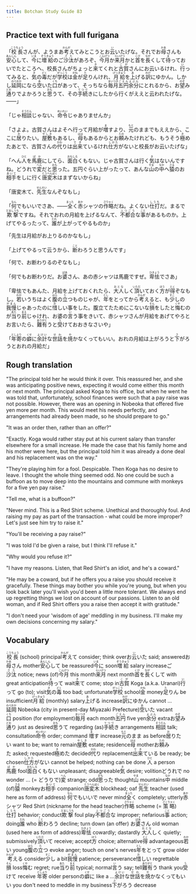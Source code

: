 ```yaml
---
title: Botchan Study Guide 83
---
```


## Practice text with full furigana

<p>
「<ruby><rb>校長</rb><rt>こうちょう</rt></ruby>さんが、ようまあ<ruby><rb>考</rb><rt>かんが</rt></ruby>えてみとこうとお<ruby><rb>云</rb><rt>い</rt></ruby>いたげな。それでお<ruby><rb>母</rb><rt>かあ</rt></ruby>さんも<ruby><rb>安心</rb><rt>あんしん</rt></ruby>して、<ruby><rb>今</rb><rt>いま</rt></ruby>に<ruby><rb>増給</rb><rt>ぞうきゅう</rt></ruby>のご<ruby><rb>沙汰</rb><rt>さた</rt></ruby>があろぞ、<ruby><rb>今月</rb><rt>こんげつ</rt></ruby>か<ruby><rb>来月</rb><rt>らいげつ</rt></ruby>かと<ruby><rb>首</rb><rt>くび</rt></ruby>を<ruby><rb>長</rb><rt>なが</rt></ruby>くして<ruby><rb>待</rb><rt>ま</rt></ruby>っておいでたところへ、校長さんがちょっと<ruby><rb>来</rb><rt>き</rt></ruby>てくれと<ruby><rb>古賀</rb><rt>こが</rt></ruby>さんにお云いるけれ、<ruby><rb>行</rb><rt>い</rt></ruby>ってみると、<ruby><rb>気</rb><rt>き</rt></ruby>の<ruby><rb>毒</rb><rt>どく</rt></ruby>だが<ruby><rb>学校</rb><rt>がっこう</rt></ruby>は<ruby><rb>金</rb><rt>かね</rt></ruby>が<ruby><rb>足</rb><rt>た</rt></ruby>りんけれ、<ruby><rb>月給</rb><rt>げっきゅう</rt></ruby>を<ruby><rb>上</rb><rt>あ</rt></ruby>げる<ruby><rb>訳</rb><rt>わけ</rt></ruby>にゆかん。しかし<ruby><rb>延岡</rb><rt>のべおか</rt></ruby>になら<ruby><rb>空</rb><rt>あ</rt></ruby>いた<ruby><rb>口</rb><rt>くち</rt></ruby>があって、そっちなら<ruby><rb>毎月</rb><rt>まいつき</rt></ruby><ruby><rb>五円</rb><rt>ごえん</rt></ruby><ruby><rb>余分</rb><rt>よぶん</rt></ruby>にとれるから、お<ruby><rb>望</rb><rt>のぞ</rt></ruby>み<ruby><rb>通</rb><rt>どお</rt></ruby>りでよかろうと<ruby><rb>思</rb><rt>おも</rt></ruby>うて、その<ruby><rb>手続</rb><rt>てつづ</rt></ruby>きにしたから行くがええと云われたげな。――」
</p>

<p>
「じゃ<ruby><rb>相談</rb><rt>そうだん</rt></ruby>じゃない、<ruby><rb>命令</rb><rt>めいれい</rt></ruby>じゃありませんか」
</p>

<p>
「さよよ。古賀さんはよそへ行って月給が<ruby><rb>増</rb><rt>ま</rt></ruby>すより、<ruby><rb>元</rb><rt>もと</rt></ruby>のままでもええから、ここに<ruby><rb>居</rb><rt>お</rt></ruby>りたい。<ruby><rb>屋敷</rb><rt>やしき</rt></ruby>もあるし、<ruby><rb>母</rb><rt>はは</rt></ruby>もあるからとお<ruby><rb>頼</rb><rt>たの</rt></ruby>みたけれども、もうそう<ruby><rb>極</rb><rt>き</rt></ruby>めたあとで、古賀さんの<ruby><rb>代</rb><rt>かわ</rt></ruby>りは<ruby><rb>出来</rb><rt>でき</rt></ruby>ているけれ<ruby><rb>仕方</rb><rt>しかた</rt></ruby>がないと校長がお云いたげな」
</p>

<p>
「へん<ruby><rb>人</rb><rt>ひと</rt></ruby>を<ruby><rb>馬鹿</rb><rt>ばか</rt></ruby>にしてら、<ruby><rb>面白</rb><rt>おもしろ</rt></ruby>くもない。じゃ古賀さんは行く<ruby><rb>気</rb><rt>き</rt></ruby>はないんですね。どうれで<ruby><rb>変</rb><rt>へん</rt></ruby>だと<ruby><rb>思</rb><rt>おも</rt></ruby>った。五円ぐらい上がったって、あんな<ruby><rb>山</rb><rt>やま</rt></ruby>の<ruby><rb>中</rb><rt>なか</rt></ruby>へ<ruby><rb>猿</rb><rt>さる</rt></ruby>のお<ruby><rb>相手</rb><rt>あいて</rt></ruby>をしに行く<ruby><rb>唐変木</rb><rt>とうへんぼく</rt></ruby>はまずないからね」
</p>

<p>
「唐変木て、<ruby><rb>先生</rb><rt>せんせい</rt></ruby>なんぞなもし」
</p>

<p>
「<ruby><rb>何</rb><rt>なん</rt></ruby>でもいいでさあ、――<ruby><rb>全</rb><rt>まった</rt></ruby>く<ruby><rb>赤</rb><rt>あか</rt></ruby>シャツの<ruby><rb>作略</rb><rt>さりゃく</rt></ruby>だね。よくない<ruby><rb>仕打</rb><rt>しうち</rt></ruby>だ。まるで<ruby><rb>欺撃</rb><rt>だましうち</rt></ruby>ですね。それでおれの月給を上げるなんて、<ruby><rb>不都合</rb><rt>ふつごう</rt></ruby>な<ruby><rb>事</rb><rt>こと</rt></ruby>があるものか。上げてやるったって、<ruby><rb>誰</rb><rt>だれ</rt></ruby>が上がってやるものか」
</p>

<p>
「先生は月給がお上りるのかなもし」
</p>

<p>
「上げてやるって云うから、<ruby><rb>断</rb><rt>こと</rt></ruby>わろうと思うんです」
</p>

<p>
「何で、お断わりるのぞなもし」
</p>

<p>
「何でもお断わりだ。お<ruby><rb>婆</rb><rt>ばあ</rt></ruby>さん、あの赤シャツは馬鹿ですぜ。<ruby><rb>卑怯</rb><rt>ひきょう</rt></ruby>でさあ」
</p>

<p>
「卑怯でもあんた、月給を上げておくれたら、<ruby><rb>大人</rb><rt>おとな</rt></ruby>しく<ruby><rb>頂</rb><rt>いただ</rt></ruby>いておく<ruby><rb>方</rb><rt>ほう</rt></ruby>が<ruby><rb>得</rb><rt>とく</rt></ruby>ぞなもし。<ruby><rb>若</rb><rt>わか</rt></ruby>いうちはよく<ruby><rb>腹</rb><rt>はら</rt></ruby>の<ruby><rb>立</rb><rt>た</rt></ruby>つものじゃが、<ruby><rb>年</rb><rt>とし</rt></ruby>をとってから<ruby><rb>考</rb><rt>かんが</rt></ruby>えると、も<ruby><rb>少</rb><rt>すこ</rt></ruby>しの<ruby><rb>我慢</rb><rt>がまん</rt></ruby>じゃあったのに<ruby><rb>惜</rb><rt>お</rt></ruby>しい事をした。腹立てたためにこないな<ruby><rb>損</rb><rt>そん</rt></ruby>をしたと<ruby><rb>悔</rb><rt>くや</rt></ruby>むのが<ruby><rb>当</rb><rt>あた</rt></ruby>り<ruby><rb>前</rb><rt>まえ</rt></ruby>じゃけれ、お婆の<ruby><rb>言</rb><rt>い</rt></ruby>う事をきいて、赤シャツさんが月給をあげてやろとお言いたら、<ruby><rb>難有</rb><rt>ありがと</rt></ruby>うと<ruby><rb>受</rb><rt>う</rt></ruby>けておおきなさいや」
</p>

<p>
「<ruby><rb>年寄</rb><rt>としより</rt></ruby>の<ruby><rb>癖</rb><rt>くせ</rt></ruby>に<ruby><rb>余計</rb><rt>よけい</rt></ruby>な<ruby><rb>世話</rb><rt>せわ</rt></ruby>を<ruby><rb>焼</rb><rt>や</rt></ruby>かなくってもいい。おれの月給は上がろうと<ruby><rb>下</rb><rt>さ</rt></ruby>がろうとおれの月給だ」
</p>


## Rough translation

"The principal told her he would think it over. This reassured her, and she was anticipating positive news, expecting it would come either this month or next month. The principal asked Koga to his office, but when he went he was told that, unfortunately, school finances were such that a pay raise was not possible. However, there was an opening in Nobeoka that offered five yen more per month. This would meet his needs perfectly, and arrangements had already been made, so he should prepare to go."

"It was an order then, rather than an offer?"

"Exactly. Koga would rather stay put at his current salary than transfer elsewhere for a small increase. He made the case that his family home and his mother were here, but the principal told him it was already a done deal and his replacement was on the way."

"They're playing him for a fool. Despicable. Then Koga has no desire to leave. I thought the whole thing seemed odd. No one could be such a buffoon as to move deep into the mountains and commune with monkeys for a five yen pay raise."

"Tell me, what is a buffoon?"

"Never mind. This is a Red Shirt scheme. Unethical and thoroughly foul. And raising my pay as part of the transaction - what could be more improper? Let's just see him try to raise it."

"You'll be receiving a pay raise?"

"I was told I'd be given a raise, but I think I'll refuse it."

"Why would you refuse it?"

"I have my reasons. Listen, that Red Shirt's an idiot, and he's a coward."

"He may be a coward, but if he offers you a raise you should receive it gracefully. These things may bother you while you're young, but when you look back later you'll wish you'd been a little more tolerant. We always end up regretting things we lost on account of our passions. Listen to an old woman, and if Red Shirt offers you a raise then accept it with gratitude."

"I don't need your 'wisdom of age' meddling in my business. I'll make my own decisions concerning my salary."


## Vocabulary

<p>
<span className="vocabstudy"><ruby><rb>校長</rb><rt>こうちょう</rt></ruby>&nbsp;(school) principal</span><span className="vocabstudy"><ruby><rb>考</rb><rt>かんが</rt></ruby>えて&nbsp;consider; think over</span><span className="vocabstudy">お<ruby><rb>云</rb><rt>い</rt></ruby>いた&nbsp;said; answered</span><span className="vocabstudy">お<ruby><rb>母</rb><rt>かあ</rt></ruby>さん&nbsp;mother</span><span className="vocabstudy"><ruby><rb>安心</rb><rt>あんしん</rt></ruby>して&nbsp;be reassured</span><span className="vocabstudy"><ruby><rb>今</rb><rt>いま</rt></ruby>に&nbsp;soon</span><span className="vocabstudy"><ruby><rb>増給</rb><rt>ぞうきゅう</rt></ruby>&nbsp;salary increase</span><span className="vocabstudy">ご<ruby><rb>沙汰</rb><rt>さた</rt></ruby>&nbsp;notice; news (of)</span><span className="vocabstudy"><ruby><rb>今月</rb><rt>こんげつ</rt></ruby>&nbsp;this month</span><span className="vocabstudy"><ruby><rb>来月</rb><rt>らいげつ</rt></ruby>&nbsp;next month</span><span className="vocabstudy"><ruby><rb>首</rb><rt>くび</rt></ruby>を<ruby><rb>長</rb><rt>なが</rt></ruby>くして&nbsp;with great anticipation</span><span className="vocabstudy"><ruby><rb>待</rb><rt>ま</rt></ruby>って&nbsp;wait</span><span className="vocabstudy"><ruby><rb>来</rb><rt>き</rt></ruby>て&nbsp;come; stop in</span><span className="vocabstudy"><ruby><rb>古賀</rb><rt>こが</rt></ruby>&nbsp;Koga (a.k.a. Uranari)</span><span className="vocabstudy"><ruby><rb>行</rb><rt>い</rt></ruby>って&nbsp;go (to); visit</span><span className="vocabstudy"><ruby><rb>気</rb><rt>き</rt></ruby>の<ruby><rb>毒</rb><rt>どく</rt></ruby>&nbsp;too bad; unfortunate</span><span className="vocabstudy"><ruby><rb>学校</rb><rt>がっこう</rt></ruby>&nbsp;school</span><span className="vocabstudy"><ruby><rb>金</rb><rt>かね</rt></ruby>&nbsp;money</span><span className="vocabstudy"><ruby><rb>足</rb><rt>た</rt></ruby>りん&nbsp;be insufficient</span><span className="vocabstudy"><ruby><rb>月給</rb><rt>げっきゅう</rt></ruby>&nbsp;(monthly) salary</span><span className="vocabstudy"><ruby><rb>上</rb><rt>あ</rt></ruby>げる&nbsp;increase</span><span className="vocabstudy"><ruby><rb>訳</rb><rt>わけ</rt></ruby>にゆかん&nbsp;cannot ...</span><span className="vocabstudy"><ruby><rb>延岡</rb><rt>のべおか</rt></ruby>&nbsp;Nobeoka (city in present-day Miyazaki Prefecture)</span><span className="vocabstudy"><ruby><rb>空</rb><rt>あ</rt></ruby>いた&nbsp;vacant</span><span className="vocabstudy"><ruby><rb>口</rb><rt>くち</rt></ruby>&nbsp;position (for employment)</span><span className="vocabstudy"><ruby><rb>毎月</rb><rt>まいつき</rt></ruby>&nbsp;each month</span><span className="vocabstudy"><ruby><rb>五円</rb><rt>ごえん</rt></ruby>&nbsp;five yen</span><span className="vocabstudy"><ruby><rb>余分</rb><rt>よぶん</rt></ruby>&nbsp;extra</span><span className="vocabstudy">お<ruby><rb>望</rb><rt>のぞ</rt></ruby>み<ruby><rb>通</rb><rt>どお</rt></ruby>り&nbsp;just as desired</span><span className="vocabstudy"><ruby><rb>思</rb><rt>おも</rt></ruby>うて&nbsp;regarding (as)</span><span className="vocabstudy"><ruby><rb>手続</rb><rt>てつづ</rt></ruby>き&nbsp;arrangements</span>
<span className="vocabstudy"><ruby><rb>相談</rb><rt>そうだん</rt></ruby>&nbsp;talk; consultation</span><span className="vocabstudy"><ruby><rb>命令</rb><rt>めいれい</rt></ruby>&nbsp;order; command</span>
<span className="vocabstudy"><ruby><rb>増</rb><rt>ま</rt></ruby>す&nbsp;increase</span><span className="vocabstudy"><ruby><rb>元</rb><rt>もと</rt></ruby>のまま&nbsp;as before</span><span className="vocabstudy"><ruby><rb>居</rb><rt>お</rt></ruby>りたい&nbsp;want to be; want to remain</span><span className="vocabstudy"><ruby><rb>屋敷</rb><rt>やしき</rt></ruby>&nbsp;estate; residence</span><span className="vocabstudy"><ruby><rb>母</rb><rt>はは</rt></ruby>&nbsp;mother</span><span className="vocabstudy">お<ruby><rb>頼</rb><rt>たの</rt></ruby>みた&nbsp;asked; requested</span><span className="vocabstudy"><ruby><rb>極</rb><rt>き</rt></ruby>めた&nbsp;decided</span><span className="vocabstudy"><ruby><rb>代</rb><rt>かわ</rt></ruby>り&nbsp;replacement</span><span className="vocabstudy"><ruby><rb>出来</rb><rt>でき</rt></ruby>ている&nbsp;be ready; be chosen</span><span className="vocabstudy"><ruby><rb>仕方</rb><rt>しかた</rt></ruby>がない&nbsp;cannot be helped; nothing can be done</span>
<span className="vocabstudy"><ruby><rb>人</rb><rt>ひと</rt></ruby>&nbsp;a person</span><span className="vocabstudy"><ruby><rb>馬鹿</rb><rt>ばか</rt></ruby>&nbsp;fool</span><span className="vocabstudy"><ruby><rb>面白</rb><rt>おもしろ</rt></ruby>くもない&nbsp;unpleasant; disagreeable</span><span className="vocabstudy"><ruby><rb>気</rb><rt>き</rt></ruby>&nbsp;desire; volition</span><span className="vocabstudy">どうれで&nbsp;no wonder ... (= どうりで)</span><span className="vocabstudy"><ruby><rb>変</rb><rt>へん</rt></ruby>&nbsp;strange; odd</span><span className="vocabstudy"><ruby><rb>思</rb><rt>おも</rt></ruby>った&nbsp;thought</span><span className="vocabstudy"><ruby><rb>山</rb><rt>やま</rt></ruby>&nbsp;mountains</span><span className="vocabstudy"><ruby><rb>中</rb><rt>なか</rt></ruby>&nbsp;middle (of)</span><span className="vocabstudy"><ruby><rb>猿</rb><rt>さる</rt></ruby>&nbsp;monkey</span><span className="vocabstudy">お<ruby><rb>相手</rb><rt>あいて</rt></ruby>&nbsp;companion</span><span className="vocabstudy"><ruby><rb>唐変木</rb><rt>とうへんぼく</rt></ruby>&nbsp;blockhead; oaf</span>
<span className="vocabstudy"><ruby><rb>先生</rb><rt>せんせい</rt></ruby>&nbsp;teacher (used here as form of address)</span>
<span className="vocabstudy"><ruby><rb>何</rb><rt>なん</rt></ruby>でもいいで&nbsp;never mind</span><span className="vocabstudy"><ruby><rb>全</rb><rt>まった</rt></ruby>く&nbsp;completely; utterly</span><span className="vocabstudy"><ruby><rb>赤</rb><rt>あか</rt></ruby>シャツ&nbsp;Red Shirt (nickname for the head teacher)</span><span className="vocabstudy"><ruby><rb>作略</rb><rt>さりゃく</rt></ruby>&nbsp;scheme (= <ruby><rb>策略</rb><rt>さくりゃく</rt></ruby>)</span><span className="vocabstudy"><ruby><rb>仕打</rb><rt>しうち</rt></ruby>&nbsp;behavior; conduct</span><span className="vocabstudy"><ruby><rb>欺撃</rb><rt>だましうち</rt></ruby>&nbsp;foul play</span><span className="vocabstudy"><ruby><rb>不都合</rb><rt>ふつごう</rt></ruby>な&nbsp;improper; nefarious</span><span className="vocabstudy"><ruby><rb>事</rb><rt>こと</rt></ruby>&nbsp;action; doing</span><span className="vocabstudy"><ruby><rb>誰</rb><rt>だれ</rt></ruby>&nbsp;who</span>
<span className="vocabstudy"><ruby><rb>断</rb><rt>こと</rt></ruby>わろう&nbsp;decline; turn down (an offer)</span>
<span className="vocabstudy">お<ruby><rb>婆</rb><rt>ばあ</rt></ruby>さん&nbsp;old woman (used here as form of address)</span><span className="vocabstudy"><ruby><rb>卑怯</rb><rt>ひきょう</rt></ruby>&nbsp;cowardly; dastardly</span>
<span className="vocabstudy"><ruby><rb>大人</rb><rt>おとな</rt></ruby>しく&nbsp;quietly; submissively</span><span className="vocabstudy"><ruby><rb>頂</rb><rt>いただ</rt></ruby>いて&nbsp;receive; accept</span><span className="vocabstudy"><ruby><rb>方</rb><rt>ほう</rt></ruby>&nbsp;choice; alternative</span><span className="vocabstudy"><ruby><rb>得</rb><rt>とく</rt></ruby>&nbsp;advantageous</span><span className="vocabstudy"><ruby><rb>若</rb><rt>わか</rt></ruby>い&nbsp;young</span><span className="vocabstudy"><ruby><rb>腹</rb><rt>はら</rt></ruby>の<ruby><rb>立</rb><rt>た</rt></ruby>つ&nbsp;evoke anger; touch on one's nerves</span><span className="vocabstudy"><ruby><rb>年</rb><rt>とし</rt></ruby>をとって&nbsp;grow older</span><span className="vocabstudy"><ruby><rb>考</rb><rt>かんが</rt></ruby>える&nbsp;consider</span><span className="vocabstudy"><ruby><rb>少</rb><rt>すこ</rt></ruby>し&nbsp;a bit</span><span className="vocabstudy"><ruby><rb>我慢</rb><rt>がまん</rt></ruby>&nbsp;patience; perseverance</span><span className="vocabstudy"><ruby><rb>惜</rb><rt>お</rt></ruby>しい&nbsp;regrettable</span><span className="vocabstudy"><ruby><rb>損</rb><rt>そん</rt></ruby>&nbsp;loss</span><span className="vocabstudy"><ruby><rb>悔</rb><rt>くや</rt></ruby>む&nbsp;regret; rue</span><span className="vocabstudy"><ruby><rb>当</rb><rt>あた</rt></ruby>り<ruby><rb>前</rb><rt>まえ</rt></ruby>&nbsp;typical; normal</span><span className="vocabstudy"><ruby><rb>言</rb><rt>い</rt></ruby>う&nbsp;say; tell</span><span className="vocabstudy"><ruby><rb>難有</rb><rt>ありがと</rt></ruby>う&nbsp;thank you</span><span className="vocabstudy"><ruby><rb>受</rb><rt>う</rt></ruby>けて&nbsp;receive</span>
<span className="vocabstudy"><ruby><rb>年寄</rb><rt>としより</rt></ruby>&nbsp;older person</span><span className="vocabstudy">の<ruby><rb>癖</rb><rt>くせ</rt></ruby>に&nbsp;like a ...</span><span className="vocabstudy"><ruby><rb>余計</rb><rt>よけい</rt></ruby>な<ruby><rb>世話</rb><rt>せわ</rt></ruby>を<ruby><rb>焼</rb><rt>や</rt></ruby>かなくってもいい&nbsp;you don't need to meddle in my business</span><span className="vocabstudy"><ruby><rb>下</rb><rt>さ</rt></ruby>がろう&nbsp;decrease</span>
</p>
